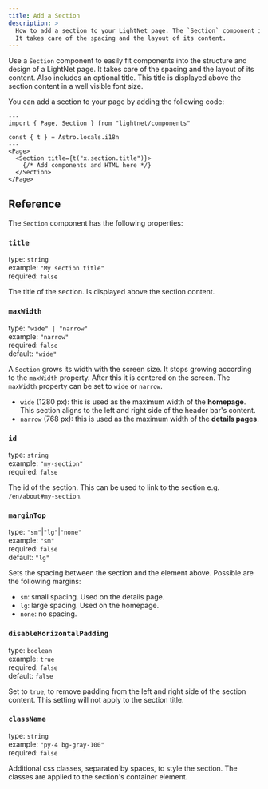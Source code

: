 ```yaml
---
title: Add a Section
description: >
  How to add a section to your LightNet page. The `Section` component is used to create a section with an optional title.
  It takes care of the spacing and the layout of its content.
---
```


Use a `Section` component to easily fit components into the structure and design of a LightNet page. It takes care of the spacing
and the layout of its content. Also includes an optional title. This title is displayed above the section content in a well visible
font size.

You can add a section to your page by adding the following code:

```astro
---
import { Page, Section } from "lightnet/components"

const { t } = Astro.locals.i18n
---
<Page>
  <Section title={t("x.section.title")}>
    {/* Add components and HTML here */}
  </Section>
</Page>
```

## Reference

The `Section` component has the following properties:

### `title`

type: `string` \
example: `"My section title"` \
required: `false`

The title of the section. Is displayed above the section content.

### `maxWidth`

type: `"wide" | "narrow"` \
example: `"narrow"` \
required: `false` \
default: `"wide"`

A `Section` grows its width with the screen size. It stops growing according to the `maxWidth` property.
After this it is centered on the screen. The `maxWidth` property can be set to `wide` or `narrow`.

- `wide` (1280 px): this is used as the maximum width of the **homepage**. This section aligns
  to the left and right side of the header bar's content.
- `narrow` (768 px): this is used as the maximum width of the **details pages**.

### `id`

type: `string` \
example: `"my-section"` \
required: `false`

The id of the section. This can be used to link to the section e.g. `/en/about#my-section`.

### `marginTop`

type: `"sm"`|`"lg"`|`"none"`\
example: `"sm"`\
required: `false`\
default: `"lg"`

Sets the spacing between the section and the element above. Possible are the following margins:

- `sm`: small spacing. Used on the details page.
- `lg`: large spacing. Used on the homepage.
- `none`: no spacing.

### `disableHorizontalPadding`

type: `boolean`\
example: `true`\
required: `false`\
default: `false`

Set to `true`, to remove padding from the left and right side of the section content.
This setting will not apply to the section title.

### `className`

type: `string` \
example: `"py-4 bg-gray-100"` \
required: `false`

Additional css classes, separated by spaces, to style the section. The classes are applied to the section's container element.